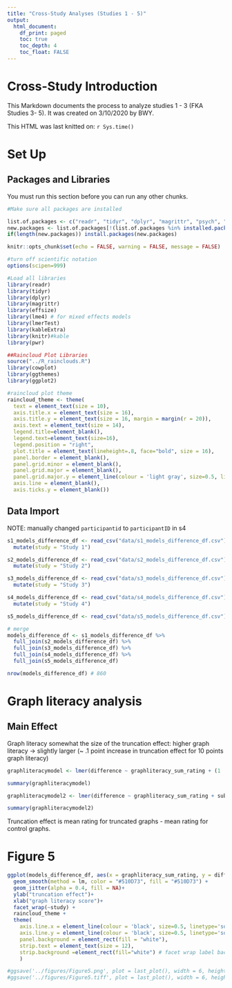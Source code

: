 ---
title: "Cross-Study Analyses (Studies 1 - 5)"
output: 
  html_document:
    df_print: paged
    toc: true
    toc_depth: 4
    toc_float: FALSE
---

# Cross-Study Introduction

This Markdown documents the process to analyze studies 1 - 3 (FKA Studies 3- 5). It was created on 3/10/2020 by BWY.

This HTML was last knitted on: `r Sys.time()`

# Set Up

## Packages and Libraries

You must run this section before you can run any other chunks.

```{r packages, echo = FALSE}
#Make sure all packages are installed

list.of.packages <- c("readr", "tidyr", "dplyr", "magrittr", "psych", "stringr", "effsize", "shiny", "readr", "lme4", "lmerTest", "kableExtra", "knitr", "ggplot2", "ggthemes", "cowplot", "pwr", "psych")
new.packages <- list.of.packages[!(list.of.packages %in% installed.packages()[,"Package"])]
if(length(new.packages)) install.packages(new.packages)
```


```{r setup, echo = FALSE}
knitr::opts_chunk$set(echo = FALSE, warning = FALSE, message = FALSE)

#turn off scientific notation
options(scipen=999)
```


```{r libraries}
#Load all libraries
library(readr)
library(tidyr)
library(dplyr)
library(magrittr)
library(effsize)
library(lme4) # for mixed effects models
library(lmerTest)
library(kableExtra)
library(knitr)#kable
library(pwr)

##Raincloud Plot Libraries
source("../R_rainclouds.R")
library(cowplot)
library(ggthemes)
library(ggplot2)

```


```{r raincloud plot}
#raincloud plot theme
raincloud_theme <- theme(
  text = element_text(size = 10),
  axis.title.x = element_text(size = 16),
  axis.title.y = element_text(size = 16, margin = margin(r = 20)),
  axis.text = element_text(size = 14),
  legend.title=element_blank(),
  legend.text=element_text(size=16),
  legend.position = "right",
  plot.title = element_text(lineheight=.8, face="bold", size = 16),
  panel.border = element_blank(),
  panel.grid.minor = element_blank(),
  panel.grid.major = element_blank(),
  panel.grid.major.y = element_line(colour = 'light gray', size=0.5, linetype='solid'),
  axis.line = element_blank(), 
  axis.ticks.y = element_blank())
```

## Data Import

NOTE: manually changed `participantid` to `participantID` in s4

```{r data import, include=FALSE}

s1_models_difference_df <- read_csv("data/s1_models_difference_df.csv") %>%
  mutate(study = "Study 1")

s2_models_difference_df <- read_csv("data/s2_models_difference_df.csv") %>%
  mutate(study = "Study 2")

s3_models_difference_df <- read_csv("data/s3_models_difference_df.csv") %>%
  mutate(study = "Study 3")

s4_models_difference_df <- read_csv("data/s4_models_difference_df.csv") %>%
  mutate(study = "Study 4")

s5_models_difference_df <- read_csv("data/s5_models_difference_df.csv")

```

```{r import notice_df, include=FALSE}

# merge
models_difference_df <- s1_models_difference_df %>%
  full_join(s2_models_difference_df) %>%
  full_join(s3_models_difference_df) %>%
  full_join(s4_models_difference_df) %>%
  full_join(s5_models_difference_df)

nrow(models_difference_df) # 860


```

# Graph literacy analysis

## Main Effect

Graph literacy somewhat the size of the truncation effect: higher graph literacy -> slightly larger (~ .1 point increase in truncation effect for 10 points graph literacy)

```{r graphliteracy model}

graphliteracymodel <- lmer(difference ~ graphliteracy_sum_rating + (1 | participantID) + ( 1 | study), models_difference_df)

summary(graphliteracymodel)

```

```{r}
graphliteracymodel2 <- lmer(difference ~ graphliteracy_sum_rating + subject_condition + (1 | participantID) + (1 | study), models_difference_df)

summary(graphliteracymodel2)

```


Truncation effect is mean rating for truncated graphs - mean rating for control graphs. 

# Figure 5

```{r}

ggplot(models_difference_df, aes(x = graphliteracy_sum_rating, y = difference))+
  geom_smooth(method = lm, color = "#510D73", fill = "#510D73") +
  geom_jitter(alpha = 0.4, fill = NA)+
  ylab("truncation effect")+
  xlab("graph literacy score")+
  facet_wrap(~study) + 
  raincloud_theme +
  theme(
    axis.line.x = element_line(colour = 'black', size=0.5, linetype='solid'),
    axis.line.y = element_line(colour = 'black', size=0.5, linetype='solid'),
    panel.background = element_rect(fill = "white"),
    strip.text = element_text(size = 12),
    strip.background =element_rect(fill="white") # facet wrap label background
    )

#ggsave('../figures/Figure5.png', plot = last_plot(), width = 6, height = 4)
#ggsave('../figures/Figure5.tiff', plot = last_plot(), width = 6, height = 4, device = "tiff", dpi=300, limitsize = FALSE)

```
